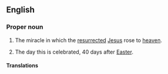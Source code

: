 ==English==
{{see|ascension}}

===Proper noun===
{{en-proper noun}}

# {{Christianity}} The miracle in which the [[resurrected]] [[Jesus]] rose to [[heaven]].
# The day this is celebrated, 40 days after [[Easter]].

====Translations====
{{trans-top|Christian miracle}}
{{trans-mid}}
{{trans-bottom}}
{{trans-top|day celebrated}}
{{trans-mid}}
{{trans-bottom}}